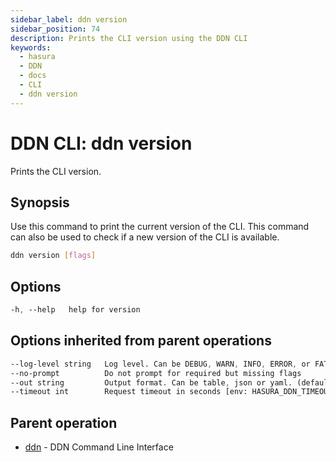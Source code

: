 ```yaml
---
sidebar_label: ddn version
sidebar_position: 74
description: Prints the CLI version using the DDN CLI
keywords:
  - hasura
  - DDN
  - docs
  - CLI
  - ddn version
---
```


# DDN CLI: ddn version

Prints the CLI version.

## Synopsis

Use this command to print the current version of the CLI. This command can also be used to check if a new version of the CLI is available.

```bash
ddn version [flags]
```

## Options

```sass
-h, --help   help for version
```

## Options inherited from parent operations

```sass
--log-level string   Log level. Can be DEBUG, WARN, INFO, ERROR, or FATAL. (default "INFO")
--no-prompt          Do not prompt for required but missing flags
--out string         Output format. Can be table, json or yaml. (default "table")
--timeout int        Request timeout in seconds [env: HASURA_DDN_TIMEOUT] (default 100)
```

## Parent operation

- [ddn](/cli/commands/ddn) - DDN Command Line Interface
